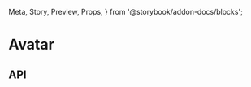   Meta,
  Story,
  Preview,
  Props,
} from '@storybook/addon-docs/blocks';

<Meta title="Files|Avatar" component={Avatar} />

# Avatar

<Preview>
  <Story name="Without photo">
    <Avatar />
  </Story>
  <Story name="With photo">
    <Avatar src="https://images.unsplash.com/photo-1597321362768-6c65a5d8f113?ixlib=rb-1.2.1&ixid=eyJhcHBfaWQiOjEyMDd9&auto=format&fit=crop&w=500&q=60" />
  </Story>
</Preview>

## API

<Props of={Avatar} />
